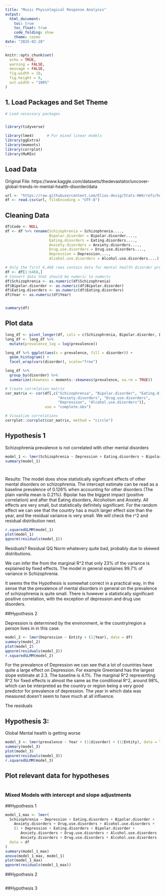 ```yaml
---
title: "Music Physiological Response Analysis"
output: 
  html_document:
    toc: true
    toc_float: true
    code_folding: show
    theme: cosmo
date: "2025-02-28"
---
```


```r
knitr::opts_chunk$set(
  echo = TRUE,
  warning = FALSE,
  message = FALSE,
  fig.width = 10, 
  fig.height = 6,
  out.width = "100%"
)
```

## 1. Load Packages and Set Theme

```r
# Load necessary packages


library(tidyverse)

library(lme4)      # For mixed linear models
library(ggExtra)
library(moments)
library(corrplot)
library(MuMIn)


```


## Load Data
 Original File: https://www.kaggle.com/datasets/thedevastator/uncover-global-trends-in-mental-health-disorder/data
```r
url <- "https://raw.githubusercontent.com/Elias-desig/Stats-HW4/refs/heads/main/Mental_health_data.csv"
df <- read.csv(url, fileEncoding = "UTF-8")
```


## Cleaning Data

```r
df$Code <- NULL
df <- df %>% rename(Schizophrenia = Schizophrenia....,
                    Bipolar.disorder = Bipolar.disorder....,
                    Eating.disorders = Eating.disorders....,
                    Anxiety.disorders = Anxiety.disorders....,
                    Drug.use.disorders = Drug.use.disorders....,
                    Depression = Depression....,
                    Alcohol.use.disorders = Alcohol.use.disorders....)

# Only the first 6,468 rows contain data for mental health disorder prevalence in percentages 
df <- df[1:6468,]
# Convert data that should be numeric to numeric
df$Schizophrenia <- as.numeric(df$Schizophrenia)
df$Bipolar.disorder <- as.numeric(df$Bipolar.disorder)
df$Eating.disorders <- as.numeric(df$Eating.disorders)
df$Year <- as.numeric(df$Year)


summary(df)


```

## Plot data

```r

long_df <- pivot_longer(df, cols = c(Schizophrenia, Bipolar.disorder, Eating.disorders, Anxiety.disorders, Drug.use.disorders, Depression, Alcohol.use.disorders), names_to = 'disorder', values_to = 'prevalence')
long_df <- long_df %>%
  mutate(prevalence_log = log(prevalence))

long_df %>% ggplot(aes(x = prevalence, fill = disorder)) + 
  geom_histogram() + 
  facet_wrap(vars(disorder), scale="free")

```

```r

long_df %>% 
  group_by(disorder) %>% 
  summarize(skewness = moments::skewness(prevalence, na.rm = TRUE))

# Create correlation matrix
cor_matrix <- cor(df[,c("Schizophrenia", "Bipolar.disorder", "Eating.disorders", 
                        "Anxiety.disorders", "Drug.use.disorders", 
                        "Depression", "Alcohol.use.disorders")], 
                  use = "complete.obs")

# Visualize correlations
corrplot::corrplot(cor_matrix, method = "circle")


```


## Hypothesis 1

Schizophrenia prevalence is not correlated with other mental disorders

```r
model_1 <- lmer(Schizophrenia ~ Depression + Eating.disorders + Bipolar.disorder + Anxiety.disorders + Drug.use.disorders + Alcohol.use.disorders + (1|Entity) + (1|Year), data = df)
summary(model_1)




```
Results:
The model does show statistically significant effects of other mental disorders on schizophrenia. The intercept estimate can be read as a baseline prevalence of 0.126% when accounting for other disorders (The plain vanilla mean is 0.21%). Bipolar has the biggest impact (positive correlation) and after that Eating disorders, Alcoholism and Anxiety. All effects are very small, but statistically definitely significant. For the random effect we can see that the country has a much larger effect size than the year, and the residual variance is very small. We will check the r^2 and residual distribution next.


```r
r.squaredGLMM(model_1)
plot(model_1)
qqnorm(residuals(model_1))
```
Residuals?
Residual QQ Norm whatevery quite bad, probably due to skewed distributions.

We can infer the from the marginal R^2 that only 23% of the variance is explained by fixed effects. The model in general explaines 99.7% of variance in Schizophrenia. 

It seems the the Hypothesis is somewhat correct in a practical way, in the sense that the prevalence of mental disorders in general on the prevalence of schizophrenia is quite small. There is however a statistically significant positive correlation, with the exception of depression and drug use disorders. 



##Hypothesis 2

Depression is determined by the environment, ie the country/region a person lives in in this case.

```r
model_2 <- lmer(Depression ~ Entity + (1|Year), data = df)
summary(model_2)
plot(model_2)
qqnorm(residuals(model_2))
r.squaredGLMM(model_2)


```
For the prevalence of Depression we can see that a lot of countries have quite a large effect on Depression. For example Greenland has the largest slope estimate at 2.3. The baseline is 4.1%. The marginal R^2 representing R^2 for fixed effects is almost the same as the conditional R^2, around 98%, which can be interpreted as the country or region being a very good predictor for prevalence of depression. The year in which data was measured doesn't seem to have much at all influence.

The residuals



## Hypothesis 3:
Global Mental health is getting worse

```r
model_3 <- lmer(prevalence ~ Year + (1|disorder) + (1|Entity), data = long_df)
summary(model_3)
plot(model_3)
qqnorm(residuals(model_3))
r.squaredGLMM(model_3)
```

## Plot relevant data for hypotheses


```r

```


### Mixed Models with intercept and slope adjustments

##Hypothesis 1

```r
model_1_max <- lmer(
  Schizophrenia ~ Depression + Eating.disorders + Bipolar.disorder + 
    Anxiety.disorders + Drug.use.disorders + Alcohol.use.disorders + 
    (1 + Depression + Eating.disorders + Bipolar.disorder + 
       Anxiety.disorders + Drug.use.disorders + Alcohol.use.disorders | Entity) + (1 + Depression + Eating.disorders + Bipolar.disorder + 
       Anxiety.disorders + Drug.use.disorders + Alcohol.use.disorders | Year), 
  data = df
)
summary(model_1_max)
anova(model_1_max, model_1)
plot(model_1_max)
qqnorm(residuals(model_1_max))
```


##Hypothesis 2

```r

```

##Hypothesis 3

```r

```

